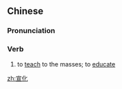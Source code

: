 ==Chinese==
{{zh-forms}}

===Pronunciation===
{{zh-pron
|m=xuānhuà
|c=syun1 faa3
|cat=v
}}

===Verb===
{{zh-verb}}

# to [[teach]] to the masses; to [[educate]]

[[zh:宣化]]